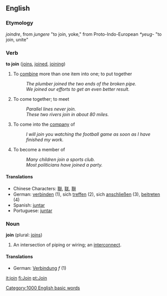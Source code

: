 ==English==
===Etymology===
{{OF.}} ''joindre'', from {{L.}} ''jungere'' "to join, yoke," from Proto-Indo-European ''*yeug-'' "to join, unite"

===Verb===
'''to join''' ([[joins]], [[joined]], [[joining]])
#To [[combine]] more than one item into one; to put together
#:''The plumber joined the two ends of the broken pipe.''
#:''We joined our efforts to get an even better result.''
#To come together; to meet
#:''Parallel lines never join.''
#:''These two rivers join in about 80 miles.''
#To come into the [[company]] of
#:''I will join you watching the football game as soon as I have finished my work.''
#To become a member of
#:''Many children join a sports club.''
#:''Most politicians have joined a party.''

====Translations====
*Chinese Characters: [[聯]], [[联]], [[聨]]
*German: [[verbinden]] (1), sich [[treffen]] (2), sich [[anschließen]] (3), [[beitreten]] (4)
*Spanish: [[juntar]]
*Portuguese: [[juntar]]

===Noun===
'''join''' (plural: [[joins]])
#An intersection of piping or wiring; an [[interconnect]].

====Translations====
*German: [[Verbindung]] ''f'' (1)

[[it:join]]
[[fi:Join]]
[[pt:Join]]
[[Category:1000 English basic words]]
